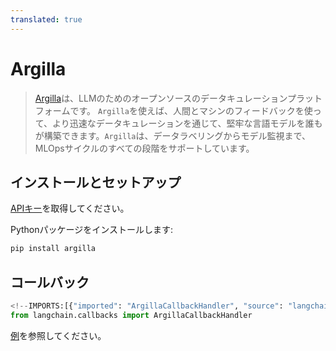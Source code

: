 ```yaml
---
translated: true
---
```


# Argilla

>[Argilla](https://argilla.io/)は、LLMのためのオープンソースのデータキュレーションプラットフォームです。
>`Argilla`を使えば、人間とマシンのフィードバックを使って、より迅速なデータキュレーションを通じて、堅牢な言語モデルを誰もが構築できます。`Argilla`は、データラベリングからモデル監視まで、MLOpsサイクルのすべての段階をサポートしています。

## インストールとセットアップ

[APIキー](https://platform.openai.com/account/api-keys)を取得してください。

Pythonパッケージをインストールします:

```bash
pip install argilla
```

## コールバック

```python
<!--IMPORTS:[{"imported": "ArgillaCallbackHandler", "source": "langchain.callbacks", "docs": "https://api.python.langchain.com/en/latest/callbacks/langchain_community.callbacks.argilla_callback.ArgillaCallbackHandler.html", "title": "Argilla"}]-->
from langchain.callbacks import ArgillaCallbackHandler
```

[例](/docs/integrations/callbacks/argilla)を参照してください。
